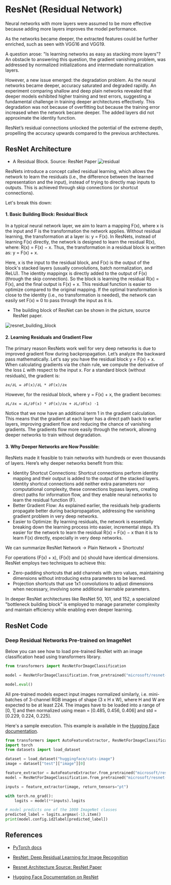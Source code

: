 # ResNet (Residual Network)




Neural networks with more layers were assumed to be more effective because adding more layers improves the model performance.

As the networks became deeper, the extracted features could be further enriched, such as seen with VGG16 and VGG19.

A question arose: "Is learning networks as easy as stacking more layers"?
An obstacle to answering this question, the gradient vanishing problem, was addressed by normalized initializations and intermediate normalization layers.

However, a new issue emerged: the degradation problem. As the neural networks became deeper, accuracy saturated and degraded rapidly. An experiment comparing shallow and deep plain networks revealed that deeper models exhibited higher training and test errors, suggesting a fundamental challenge in training deeper architectures effectively. This degradation was not because of overfitting but because the training error increased when the network became deeper. The added layers did not approximate the identity function.


ResNet’s residual connections unlocked the potential of the extreme depth, propelling the accuracy upwards compared to the previous architectures.



## ResNet Architecture

- A Residual Block. Source: ResNet Paper
![residual](https://huggingface.co/datasets/hf-vision/course-assets/blob/main/ResnetBlock.png)

ResNets introduce a concept called residual learning, which allows the network to learn the residuals (i.e., the difference between the learned representation and the input), instead of trying to directly map inputs to outputs. This is achieved through skip connections (or shortcut connections). 


Let's break this down:

#### 1. Basic Building Block: Residual Block

In a typical neural network layer, we aim to learn a mapping F(x), where x is the input and F is the transformation the network applies. Without residual learning, the transformation at a layer is: y = F(x). In ResNets, instead of learning F(x) directly, the network is designed to learn the residual R(x), where: R(x) = F(x) − x. Thus, the transformation in a residual block is written as: y = F(x) + x.

Here, x is the input to the residual block, and F(x) is the output of the block's stacked layers (usually convolutions, batch normalization, and ReLU). The identity mappingx is directly added to the output of F(x) (through the skip connection). So the block is learning the residual R(x) = F(x), and the final output is F(x) + x. This residual function is easier to optimize compared to the original mapping. If the optimal transformation is close to the identity (i.e., no transformation is needed), the network can easily set F(x) ≈ 0 to pass through the input as it is.



* The building block of ResNet can be shown in the picture, source ResNet paper. 

![resnet_building_block](https://huggingface.co/datasets/hf-vision/course-assets/resolve/main/ResnetBlock.png)


#### 2. Learning Residuals and Gradient Flow

The primary reason ResNets work well for very deep networks is due to improved gradient flow during backpropagation. Let’s analyze the backward pass mathematically. Let's say you have the residual block y = F(x) + x. When calculating gradients via the chain rule, we compute the derivative of the loss 𝐿 with respect to the input x. For a standard block (without residuals), the gradient is:

`∂x/∂L = ∂F(x)/∂L * ∂F(x)/∂x`

However, for the residual block, where y = F(x) + x, the gradient becomes:

`∂L/∂x = ∂L/∂F(x) * ∂F(x)/∂x + ∂L/∂F(x) ⋅1`

Notice that we now have an additional term 1 in the gradient calculation. This means that the gradient at each layer has a direct path back to earlier layers, improving gradient flow and reducing the chance of vanishing gradients. The gradients flow more easily through the network, allowing deeper networks to train without degradation.




#### 3. Why Deeper Networks are Now Possible:

ResNets made it feasible to train networks with hundreds or even thousands of layers. Here’s why deeper networks benefit from this:

* Identity Shortcut Connections: Shortcut connections perform identity mapping and their output is added to the output of the stacked layers. Identity shortcut connections add neither extra parameters nor
computational complexity, these connections bypass layers, creating direct paths for information flow, and they enable neural networks to learn the residual function (F).
* Better Gradient Flow: As explained earlier, the residuals help gradients propagate better during backpropagation, addressing the vanishing gradient problem in very deep networks.
* Easier to Optimize: By learning residuals, the network is essentially breaking down the learning process into easier, incremental steps. It’s easier for the network to learn the residual R(x) = F(x) − x than it is to learn F(x) directly, especially in very deep networks.




We can summarize ResNet Network ->  Plain Network + Shortcuts!

For operations  \(F(x) + x\), \(F(x)\) and \(x\) should have identical dimensions.
ResNet employs two techniques to achieve this:

- Zero-padding shortcuts that add channels with zero values, maintaining dimensions without introducing extra parameters to be learned.
- Projection shortcuts that use 1x1 convolutions to adjust dimensions when necessary, involving some additional learnable parameters.

In deeper ResNet architectures like ResNet 50, 101, and 152, a specialized "bottleneck building block" is employed to manage parameter complexity and maintain efficiency while enabling even deeper learning.

## ResNet Code



### Deep Residual Networks Pre-trained on ImageNet
Below you can see how to load pre-trained ResNet with an image classification head using transformers library.
```python
from transformers import ResNetForImageClassification

model = ResNetForImageClassification.from_pretrained("microsoft/resnet-50")

model.eval()
```
All pre-trained models expect input images normalized similarly, i.e. mini-batches of 3-channel RGB images of shape (3 x H x W), where H and W are expected to be at least 224. The images have to be loaded into a range of [0, 1] and then normalized using mean = [0.485, 0.456, 0.406] and std = [0.229, 0.224, 0.225].


Here's a sample execution. This example is available in the [Hugging Face documentation](https://huggingface.co/docs/transformers/v4.18.0/en/model_doc/resnet).

```python
from transformers import AutoFeatureExtractor, ResNetForImageClassification
import torch
from datasets import load_dataset

dataset = load_dataset("huggingface/cats-image")
image = dataset["test"]["image"][0]

feature_extractor = AutoFeatureExtractor.from_pretrained("microsoft/resnet-50")
model = ResNetForImageClassification.from_pretrained("microsoft/resnet-50")

inputs = feature_extractor(image, return_tensors="pt")

with torch.no_grad():
    logits = model(**inputs).logits

# model predicts one of the 1000 ImageNet classes
predicted_label = logits.argmax(-1).item()
print(model.config.id2label[predicted_label])
```


## References

- [PyTorch docs](https://pytorch.org/hub/pytorch_vision_resnet/)
- [ResNet: Deep Residual Learning for Image Recognition](https://arxiv.org/abs/1512.03385)

- [Resnet Architecture Source: ResNet Paper](https://arxiv.org/abs/1512.03385)
- [Hugging Face Documentation on ResNet](https://huggingface.co/docs/transformers/en/model_doc/resnet)
